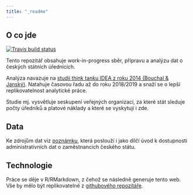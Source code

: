 ```yaml
---
title: "_readme"
---
```


## O co jde

<!-- badges: start -->
[![Travis build status](https://travis-ci.org/petrbouchal/urednici2019.svg?branch=master)](https://travis-ci.org/petrbouchal/urednici2019)
<!-- badges: end -->

Tento repozitář obsahuje work-in-progress sběr, přípravu a analýzu dat o českých státních úřednících.

Analýza navazuje na [studii think tanku IDEA z roku 2014 (Bouchal & Janský)](https://idea.cerge-ei.cz/studies/2014-06-statni-urednici-kolik-jich-vlastne-je-kde-a-za-jake-platy-pracuji). Natahuje časovou řadu až do roku 2018/2019 a snaží se o lepší replikovatelnost analytické práce.

Studie mj. vysvětluje seskupení veřejných organizací, za které stát sleduje počty úředníků a platové náklady a které se vyskytují i zde. 

## Data

Ke zdrojům dat viz [poznámku](zdroje-2019.html), která poslouží i jako dílčí úvod k dostupnosti administrativních dat o zaměstnancích českého státu.

## Technologie

Práce se děje v R/RMarkdown, z čehož se následně generuje tento web. Vše by mělo být replikovatelné z [githubového repozitáře](https://github.com/petrbouchal/urednici2019). 
